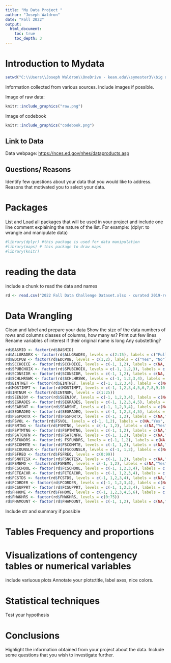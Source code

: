---
title: "My Data Project "
author: "Joseph Waldron"
date: "Fall 2022"
output: 
  html_document:
    toc: true
    toc_depth: 3
---

# Introduction to Mydata
```{r}
setwd("C:\\Users\\Joseph Waldron\\OneDrive - kean.edu\\symester3\\big data\\codeBigData\\week9\\my_project_Competition_f22")
```
Information collected from various sources. Include images if possible.

Image of raw data: 
```{r , echo=FALSE, fig.cap="raw", out.width = '75%',fig.align = 'center'}
knitr::include_graphics("raw.png")
```

Image of codebook

```{r , echo=FALSE, fig.cap="Codebook", out.width = '90%',fig.align = 'center'}
knitr::include_graphics("codebook.png")
```

## Link to Data

Data webpage:  <https://nces.ed.gov/nhes/dataproducts.asp> 

## Questions/ Reasons 

Identify few questions about your data that you would like to address. 
Reasons that motivated you to select your data. 


# Packages

List and Load all packages that will be used in your project and include one line comment explaining the nature of the list.
For example: (dplyr: to wrangle and manipulate data)

```{r}
#library(dplyr) #this package is used for data manipulation
#library(maps) # this package to draw maps
#library(knitr)
```

# reading the data

include a chunk to read the data and names
```{r}
rd <- read.csv("2022 Fall Data Challenge Dataset.xlsx - curated 2019-required.csv")
```

# Data Wrangling

Clean and label and prepare your data
Show the size of the data
numbers of rows and columns
classes of columns, how many `NA`?
Print out few lines
Rename variables of interest if their original name is long
Any substetting?

```{r}
rd$BASMID <- factor(rd$BASMID)
rd$ALLGRADEX <- factor(rd$ALLGRADEX, levels = c(2:15), labels = c("Full-day kindergarden", "Partial-day kindergarden", "First grade", "Second grade", "Third grade", "Fourth grade", "Fifth grade", "Sixth grade", "Seventh grade", "Eighth grade", "Ninth grade", "Tenth grade", "Eleventh grade", "Twelfth grade"))
rd$EDCPUB <- factor(rd$EDCPUB, levels = c(1,2), labels = c("Yes", "No"))
rd$SCCHOICE <- factor(rd$SCCHOICE, levels = c(-1, 1,2), labels = c(NA, "Yes", "No"))
rd$SPUBCHOIX <- factor(rd$SPUBCHOIX, levels = c(-1, 1,2,3), labels = c(NA, "Yes", "No", "Don't Know"))
rd$SCONSIDR <- factor(rd$SCONSIDR, levels = c(-1, 1,2), labels = c(NA, "Yes", "No"))
rd$SCHLHRSWK <- factor(rd$SCHLHRSWK, levels = c(-1, 1,2,3,4), labels = c(NA,"0 hours. Child's school is not located in a physical building", "1-10 hours", "11-24 hours", "More than 24 hours"))
rd$EINTNET <- factor(rd$EINTNET, levels = c(-1, 1,2,3,4), labels = c(NA,"Yes, all the child’s courses are online,virtual, or cyber", "Yes, about half or more than half of the child’s courses are online, virtual,or cyber", "Yes, less than half of the child’s courses are online, virtual, or cyber", "No, none of this child’s courses are online, virtual, or cyber"))
rd$MOSTIMPT <- factor(rd$MOSTIMPT, levels = c(-1, 1,2,3,4,5,6,7,8,9,10,11,12,13,14), labels = c(NA,"Advanced courses", "Specialized courses","Make up a course","Additional credits","Extra help","Schedule conflict","Child has phicical or mental health problem that has lasted six months or more","Temporary illness","Other special needs","Learning style","Was required ","School placement","Prefer online, virtual or cyber courses","Other reason"))
rd$INTNUM <- factor(rd$INTNUM, levels = c(1:25))
rd$SEENJOY <- factor(rd$SEENJOY, levels = c(-1, 1,2,3,4), labels = c(NA,"Strongly agree", "Agree", "Disagree","Strongly disagree"))
rd$SEGRADES <- factor(rd$SEGRADES, levels = c(-1, 1,2,3,4,5), labels = c(NA,"Mostly A’s","Mostly B’s","Mostly C’s","Mostly D’s or lower","School does not give these grades"))
rd$SEABSNT <- factor(rd$SEABSNT, levels = c(-1, 1,2,3,4), labels = c(NA,"0 to 5 days", "6 to 10 days","11 to 20 days","More than 2 days"))
rd$SEGRADEQ <- factor(rd$SEGRADEQ, levels = c(-1, 1,2,3,4,5), labels = c(NA,"Excellent","Above average","Average","Below average","Failing"))
rd$FSSPORTX <- factor(rd$FSSPORTX, levels = c(-1, 1,2), labels = c(NA,"Yes", "No"))
rd$FSVOL <- factor(rd$FSVOL, levels = c(-1, 1,2), labels = c(NA,"Yes", "No"))
rd$FSMTNG <- factor(rd$FSMTNG, levels = c(-1, 1,2), labels = c(NA,"Yes", "No"))
rd$FSPTMTNG <- factor(rd$FSPTMTNG, levels = c(-1, 1,2), labels = c(NA,"Yes", "No"))
rd$FSATCNFN <- factor(rd$FSATCNFN, levels = c(-1, 1,2), labels = c(NA,"Yes", "No"))
rd$FSFUNDRS <- factor(rd$ FSFUNDRS, levels = c(-1, 1,2), labels = c(NA,"Yes", "No"))
rd$FSCOMMTE <- factor(rd$FSCOMMTE, levels = c(-1, 1,2), labels = c(NA,"Yes", "No"))
rd$FSCOUNSLR <- factor(rd$FSCOUNSLR, levels = c(-1, 1,2), labels = c(NA,"Yes", "No"))
rd$FSFREQ <- factor(rd$FSFREQ, levels = c(0:99))
rd$FSNOTESX <- factor(rd$FSNOTESX, levels = c(-1, 1,2), labels = c(NA,"Yes", "No"))
rd$FSMEMO <- factor(rd$FSMEMO, levels = c(-1, 1,2), labels = c(NA,"Yes", "No"))
rd$FCSCHOOL <- factor(rd$FCSCHOOL, levels = c(-1, 1,2,3,4), labels = c(NA,"Very satisfied", "Somewhat satisfied","Somewhat dissatisfied","Very dissatisfied"))
rd$FCTEACHR <- factor(rd$FCTEACHR, levels = c(-1, 1,2,3,4), labels = c(NA,"Very satisfied", "Somewhat satisfied","Somewhat dissatisfied","Very dissatisfied"))
rd$FCSTDS <- factor(rd$FCSTDS, levels = c(-1, 1,2,3,4), labels = c(NA,"Very satisfied", "Somewhat satisfied","Somewhat dissatisfied","Very dissatisfied"))
rd$FCORDER <- factor(rd$FCORDER, levels = c(-1, 1,2,3,4), labels = c(NA,"Very satisfied", "Somewhat satisfied","Somewhat dissatisfied","Very dissatisfied"))
rd$FCSUPPRT <- factor(rd$FCSUPPRT, levels = c(-1, 1,2,3,4), labels = c(NA,"Very satisfied", "Somewhat satisfied","Somewhat dissatisfied","Very dissatisfied"))
rd$FHHOME <- factor(rd$FHHOME, levels = c(-1, 1,2,3,4,5,6), labels = c(NA,"Less than once a week", "1 to 2 days a week","3 to 4 days a week","5 or more days a week","Never","Child does not have homework"))
rd$FHWKHRS <- factor(rd$FHWKHRS, levels = c(0:75))
rd$FHAMOUNT <- factor(rd$FHAMOUNT, levels = c(-1, 1,2), labels = c(NA,"The amount is about right", "It’s too much","It’s too little"))


```

Include str and summary if possible

# Tables Frequency and proportions

# Visualizations of contengency tables or numerical variables

include variuous plots
Annotate your plots:title, label axes, nice colors.

# Statistical techniques
Test your hypothesis

# Conclusions

Highlight the information obtained from your project about the data.
Include some questions that you wish to investigate further.


